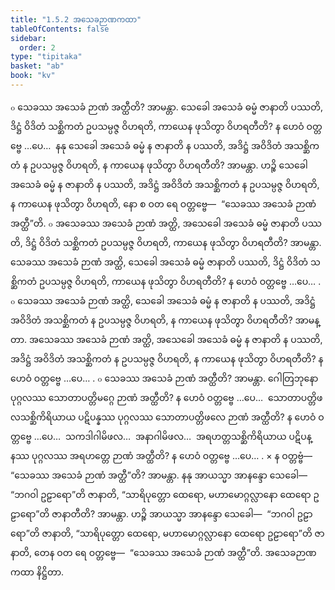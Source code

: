 ```yaml
---
title: "1.5.2 အသေခဉာဏကထာ"
tableOfContents: false
sidebar:
  order: 2
type: "tipitaka"
basket: "ab"
book: "kv"
---
```



<DynamicBreadcrumb />

<Division number="421" book="kv" e="ch" v="32" p="228">

<Paragraph number="1471" book="kv">
๐ သေခဿ အသေခံ ဉာဏံ အတ္ထီတိ? အာမန္တာ. သေခေါ အသေခံ ဓမ္မံ ဇာနာတိ ပဿတိ, ဒိဋ္ဌံ ဝိဒိတံ သစ္ဆိကတံ ဥပသမ္ပဇ္ဇ ဝိဟရတိ, ကာယေန ဖုသိတွာ ဝိဟရတီတိ? န ဟေဝံ ဝတ္တဗ္ဗေ …ပေ…  နနု သေခေါ အသေခံ ဓမ္မံ န ဇာနာတိ န ပဿတိ, အဒိဋ္ဌံ အဝိဒိတံ အသစ္ဆိကတံ န ဥပသမ္ပဇ္ဇ ဝိဟရတိ, န ကာယေန ဖုသိတွာ ဝိဟရတီတိ? အာမန္တာ. ဟဉ္စိ သေခေါ အသေခံ ဓမ္မံ န ဇာနာတိ န ပဿတိ, အဒိဋ္ဌံ အဝိဒိတံ အသစ္ဆိကတံ န ဥပသမ္ပဇ္ဇ ဝိဟရတိ, န ကာယေန ဖုသိတွာ ဝိဟရတိ, နော စ ဝတ ရေ ဝတ္တဗ္ဗေ—  “သေခဿ အသေခံ ဉာဏံ အတ္ထီ”တိ.
</Paragraph>

<Paragraph number="1472" book="kv">
๐ အသေခဿ အသေခံ ဉာဏံ အတ္ထိ, အသေခေါ အသေခံ ဓမ္မံ ဇာနာတိ ပဿတိ, ဒိဋ္ဌံ ဝိဒိတံ သစ္ဆိကတံ ဥပသမ္ပဇ္ဇ ဝိဟရတိ, ကာယေန ဖုသိတွာ ဝိဟရတီတိ? အာမန္တာ. သေခဿ အသေခံ ဉာဏံ အတ္ထိ, သေခေါ အသေခံ ဓမ္မံ ဇာနာတိ ပဿတိ, ဒိဋ္ဌံ ဝိဒိတံ သစ္ဆိကတံ ဥပသမ္ပဇ္ဇ ဝိဟရတိ, ကာယေန ဖုသိတွာ ဝိဟရတီတိ? န ဟေဝံ ဝတ္တဗ္ဗေ …ပေ… .
</Paragraph>

</Division>
<Division number="422" book="kv" e="ch" v="32" p="229">

<Paragraph number="1473" book="kv">
๐ သေခဿ အသေခံ ဉာဏံ အတ္ထိ, သေခေါ အသေခံ ဓမ္မံ န ဇာနာတိ န ပဿတိ, အဒိဋ္ဌံ အဝိဒိတံ အသစ္ဆိကတံ န ဥပသမ္ပဇ္ဇ ဝိဟရတိ, န ကာယေန ဖုသိတွာ ဝိဟရတီတိ? အာမန္တာ. အသေခဿ အသေခံ ဉာဏံ အတ္ထိ, အသေခေါ အသေခံ ဓမ္မံ န ဇာနာတိ န ပဿတိ, အဒိဋ္ဌံ အဝိဒိတံ အသစ္ဆိကတံ န ဥပသမ္ပဇ္ဇ ဝိဟရတိ, န ကာယေန ဖုသိတွာ ဝိဟရတီတိ? န ဟေဝံ ဝတ္တဗ္ဗေ …ပေ… .
</Paragraph>

<Paragraph number="1474" book="kv">
๐ သေခဿ အသေခံ ဉာဏံ အတ္ထီတိ? အာမန္တာ. ဂေါတြဘုနော ပုဂ္ဂလဿ သောတာပတ္တိမဂ္ဂေ ဉာဏံ အတ္ထီတိ? န ဟေဝံ ဝတ္တဗ္ဗေ …ပေ…  သောတာပတ္တိဖလသစ္ဆိကိရိယာယ ပဋိပန္နဿ ပုဂ္ဂလဿ သောတာပတ္တိဖလေ ဉာဏံ အတ္ထီတိ? န ဟေဝံ ဝတ္တဗ္ဗေ …ပေ…  သကဒါဂါမိဖလ…  အနာဂါမိဖလ…  အရဟတ္တသစ္ဆိကိရိယာယ ပဋိပန္နဿ ပုဂ္ဂလဿ အရဟတ္တေ ဉာဏံ အတ္ထီတိ? န ဟေဝံ ဝတ္တဗ္ဗေ …ပေ… .
</Paragraph>

</Division>
<Division number="423" book="kv" e="ch" v="32" p="229">

<Paragraph number="1475" book="kv">
× န ဝတ္တဗ္ဗံ—  “သေခဿ အသေခံ ဉာဏံ အတ္ထီ”တိ? အာမန္တာ. နနု အာယသ္မာ အာနန္ဒော သေခေါ—  “ဘဂဝါ ဥဠာရော”တိ ဇာနာတိ, “သာရိပုတ္တော ထေရော, မဟာမောဂ္ဂလ္လာနော ထေရော ဥဠာရော”တိ ဇာနာတီတိ? အာမန္တာ. ဟဉ္စိ အာယသ္မာ အာနန္ဒော သေခေါ—  “ဘဂဝါ ဥဠာရော”တိ ဇာနာတိ, “သာရိပုတ္တော ထေရော, မဟာမောဂ္ဂလ္လာနော ထေရော ဥဠာရော”တိ ဇာနာတိ, တေန ဝတ ရေ ဝတ္တဗ္ဗေ—  “သေခဿ အသေခံ ဉာဏံ အတ္ထီ”တိ.

</Paragraph>
</Division>

<Paragraph number="1476" type="center" book="kv">
အသေခဉာဏကထာ နိဋ္ဌိတာ.
</Paragraph>